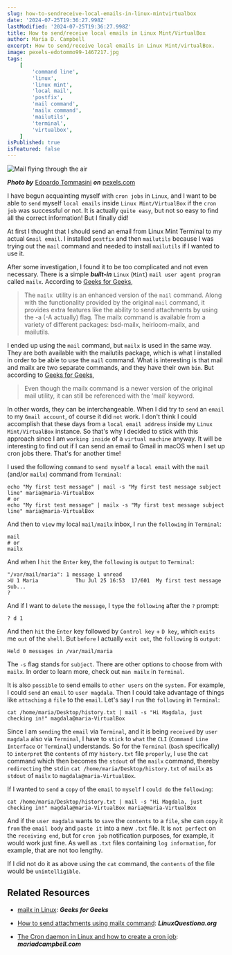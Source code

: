 ```yaml
---
slug: how-to-sendreceive-local-emails-in-linux-mintvirtualbox
date: '2024-07-25T19:36:27.998Z'
lastModified: '2024-07-25T19:36:27.998Z'
title: How to send/receive local emails in Linux Mint/VirtualBox
author: Maria D. Campbell
excerpt: How to send/receive local emails in Linux Mint/virtualBox.
image: pexels-edotommo99-1467217.jpg
tags:
    [
        'command line',
        'linux',
        'linux mint',
        'local mail',
        'postfix',
        'mail command',
        'mailx command',
        'mailutils',
        'terminal',
        'virtualbox',
    ]
isPublished: true
isFeatured: false
---
```


![Mail flying through the air](pexels-edotommo99-1467217.jpg)

**_Photo by_** [Edoardo Tommasini](https://www.pexels.com/@edotommo99/) **_on_**
[pexels.com](https://www.pexels.com/photo/selective-focus-photo-of-hanging-papers-on-clothes-line-1467217/)

I have begun acquainting myself with `cron jobs` in `Linux`, and I want to be
able to `send` myself `local emails` inside `Linux Mint/VirtualBox` if the
`cron job` was successful or not. It is actually `quite easy`, but not so easy
to find all the correct information! But I finally did!

At first I thought that I should send an email from Linux Mint Terminal to my
actual `Gmail email`. I installed `postfix` and then `mailutils` because I was
trying out the `mail` command and needed to install `mailutils` if I wanted to
use it.

After some investigation, I found it to be too complicated and not even
necessary. There is a simple **_built-in_** `Linux` (`Mint`)
`mail user agent program` called `mailx`. According to
[Geeks for Geeks](https://www.geeksforgeeks.org/mailx-in-linux/),

> The `mailx `utility is an enhanced version of the `mail` command. Along with
> the functionality provided by the original `mail` command, it provides extra
> features like the ability to send attachments by using the -a (-A actually)
> flag. The mailx command is available from a variety of different packages:
> bsd-mailx, heirloom-mailx, and mailutils.

I ended up using the `mail` command, but `mailx` is used in the same way. They
are both available with the mailutils package, which is what I installed in
order to be able to use the `mail` command. What is interesting is that mail and
mailx are two separate commands, and they have their own `bin`. But according to
[Geeks for Geeks](https://www.geeksforgeeks.org/mailx-in-linux/),

> Even though the mailx command is a newer version of the original mail utility,
> it can still be referenced with the ‘mail’ keyword.

In other words, they can be interchangeable. When I did try to `send` an `email`
to my `Gmail account`, of course it did `not` work. I don't think I could
accomplish that these days from a `local email address` inside my
`Linux Mint/VirtualBox` instance. So that's why I decided to stick with this
approach since I am `working inside` of a `virtual machine` anyway. It will be
interesting to find out if I can send an email to Gmail in macOS when I set up
cron jobs there. That's for another time!

I used the following `command` to `send myself` a `local email` with the `mail`
(and/or `mailx`) command from `Terminal`:

```shell
echo "My first test message" | mail -s "My first test message subject line" maria@maria-VirtualBox
# or
echo "My first test message" | mailx -s "My first test message subject line" maria@maria-VirtualBox
```

And then to `view` my local `mail/mailx` inbox, I `run` the `following` in
`Terminal`:

```shell
mail
# or
mailx
```

And when I `hit` the `Enter` key, the `following` is `output` to `Terminal`:

```shell
"/var/mail/maria": 1 message 1 unread
>U 1 Maria            Thu Jul 25 16:53  17/601  My first test message sub...
?
```

And if I want to `delete` the `message`, I `type` the `following` after the `?`
prompt:

```shell
? d 1
```

And then `hit` the `Enter` key followed by `Control key` + `D key`, which
`exits` me `out` of the `shell`. But `before` I actually `exit out`, the
`following` is `output`:

```shell
Held 0 messages in /var/mail/maria
```

The `-s` flag stands for `subject`. There are other options to choose from with
`mailx`. In order to learn more, check out `man mailx` in `Terminal`.

It is also `possible` to send emails to `other users` on the `system.` For
example, I could `send` an `email` to `user magdala`. Then I could take
advantage of things like `attaching` a `file` to the `email`. Let's say I `run`
the `following` in `Terminal`:

```shell
cat /home/maria/Desktop/history.txt | mail -s "Hi Magdala, just checking in!" magdala@maria-VirtualBox
```

Since I am `sending` the `email` via `Terminal`, and it is being `received` by
`user magdala` also via `Terminal`, I have to `stick` to `what` the `CLI`
(`Command Line Interface` or `Terminal`) understands. So for the `Terminal`
(`bash` specifically) to `interpret` the `contents` of my `history.txt` file
`properly`, I `use` the `cat` command which then becomes the `stdout` of the
`mailx` command, thereby `redirecting` the `stdin`
`cat /home/maria/Desktop/history.txt` of `mailx` as `stdout` of `mailx` to
`magdala@maria-VirtualBox`.

If I wanted to `send` a `copy` of the `email` to `myself` I `could do` the
`following`:

```shell
cat /home/maria/Desktop/history.txt | mail -s "Hi Magdala, just checking in!" magdala@maria-VirtualBox maria@maria-VirtualBox
```

And if the `user magdala` wants to `save` the `contents` to a `file`, she can
`copy` it `from` the `email body` and `paste it` into a new `.txt` file. It is
`not perfect` on the `receiving end`, but for `cron job` notification purposes,
for example, it would work just fine. As well as `.txt` files containing
`log information`, for example, that are not too lengthy.

If I did not do it as above using the `cat` command, the `contents` of the file
would be `unintelligible`.

## Related Resources

-   [mailx in Linux](https://www.geeksforgeeks.org/mailx-in-linux/): **_Geeks
    for Geeks_**

-   [How to send attachments using mailx command](https://www.linuxquestions.org/questions/linux-newbie-8/how-to-send-attachments-using-mailx-command-4175669007/):
    **_LinuxQuestiona.org_**

-   [The Cron daemon in Linux and how to create a cron job](/blog/the-cron-daemon-in-linux-and-how-to-create-a-cron-job):
    **_mariadcampbell.com_**
